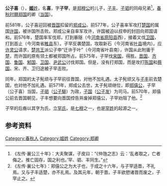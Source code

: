 {{先秦人物信息框
|image       = 
|姓= [[姬姓|姬]]
|名= 喜 
|shi        = 
|字= 子罕
|hao         = 
|官位= 郑卿（[[当国|当国]]）
|nickname    = 
|nickzi      = 
|posthumous  = 
|国家= [[郑国|郑国]]
|名称= 公子喜
|hometown    = 
|birth       = 
|death       = 
|honor       = 
|父= 郑穆公
|spouse       = 
|子女= [[公孙舍之|公孙舍之]]（[[子展|子展]]），[[公孙鉏_(郑国)|公孙鉏]]
}}
'''公子喜'''（{{bd|？||？||}}），[[姬姓|'''姬'''姓]]，名'''喜'''，字'''子罕'''，是[[郑穆公|郑穆公]]的儿子，[[子丰|子丰]]、[[子驷|子驷]]的同母兄弟<ref>《左传·襄公三十年》：大夫聚谋，子皮曰：“《仲虺之志》云：‘乱者取之，亡者侮之。推亡固存，国之利也。’罕、驷、丰同生。”</ref>，[[春秋时期|春秋时期]][[郑国|郑国]]的卿（[[当国|当国]]）。

前581年，公子喜迎回被[[晋国|晋国]]扣留的[[郑成公|郑成公]]。前577年，公子喜率军攻打[[楚国|楚国]]的属国[[许国|许国]]，被许国所击败。郑成公亲自率军攻许，许国被迫以叔申的封田向郑国请和。前576年，楚国率军伐郑，打到暴隧（今[[河南省|河南省]][[原阳县|原阳县]]西），接着又伐[[卫国|卫国]]，打到首止（今河南省[[睢县|睢县]]东）。子罕反袭楚国，攻取新石（今河南省[[叶县|叶县]]境内）。应[[许灵公|许灵公]]请求，[[楚共王|楚共王]]派公子申“迁许于叶”（今河南省叶县南），许国从此附庸于楚，而许国的原有领土都被郑国所占。前575年，子罕伐[[宋国|宋国]]，得胜。[[晋国|晋国]]、[[齐国|齐国]]、[[鲁国|鲁国]]、[[邾国|邾国]]、[[卫国|卫国]]、[[尹武公|尹武公]]讨伐郑国。但是，没有打郑国，而是攻打[[陈国|陈国]]和[[蔡国|蔡国]]。宋、齐、卫归途被子罕击败。

同年，郑国的太子髡顽与子罕前往晋国，对他不加礼遇。太子髡顽又与[[子丰|子丰]]前去楚国，也对他不加礼遇。前571年，郑成公去世，太子髡顽继位，即[[郑僖公|郑僖公]]，子罕（公子喜）当国，[[子驷|子驷]]（[[公子騑|公子騑]]）为政，[[子国_(郑国)|子国]]（[[公子发|公子发]]）为司马。前570年，郑僖公前去晋国朝见，子丰想要向晋国控告并废掉郑僖公，子罕劝阻了他。<ref>《左传·襄公七年》：郑僖公之为大子也，于成之十六年，与子罕适晋，不礼焉。又与子丰适楚，亦不礼焉。及其元年，朝于晋。子丰欲愬诸晋而废之，子罕止之。</ref>

子罕的后裔以其字为氏，立[[罕氏|罕氏]]，是[[七穆|七穆]]之一，也是[[罕姓|罕姓]]的起源之一。

== 参考资料 ==
{{reflist}}

[[Category:春秋人|Category:春秋人]]
[[Category:姬姓|Category:姬姓]]
[[Category:郑卿|Category:郑卿]]